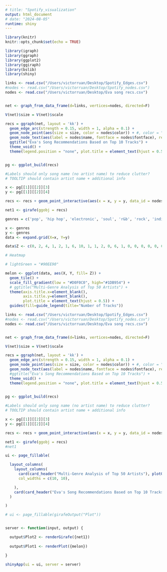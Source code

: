 ```yaml
---
# title: "Spotify_visualization"
output: html_document
# date: "2024-08-05"
runtime: shiny
---
```


```r
library(knitr)
knitr::opts_chunk$set(echo = TRUE)

library(igraph)
library(ggraph)
library(ggplot2)
library(ggiraph)
library(bslib)
library(shiny)

```

```r
links <- read.csv("/Users/victorruan/Desktop/Spotify_Edges.csv")
#nodes <- read.csv("/Users/victorruan/Desktop/Spotify_nodes.csv")
nodes <- read.csv("/Users/victorruan/Desktop/Eva song recs.csv")


net <- graph_from_data_frame(d=links, vertices=nodes, directed=F)

V(net)$size = V(net)$scale

recs = ggraph(net, layout = 'kk') +
  geom_edge_arc(strength = 0.15, width = 1, alpha = 0.1) +
  geom_node_point(aes(size = size, color = nodes$color)) + #, color = "#1DB954") +
  geom_node_text(aes(label = nodes$name, fontface = nodes$fontface), repel = T, size = 2.2) + #geom_node_text(aes(label = nodes$name), repel = T, size = 2) +
  ggtitle("Eva's Song Recommendations Based on Top 10 Tracks") +
  theme_void() +
  theme(legend.position = "none", plot.title = element_text(hjust = 0.5))


pg <- ggplot_build(recs)

#Labels should only song name (no artist name) to reduce clutter?
# TOOLTIP should contain artist name + additional info

x <- pg[[1]][[2]][3]
y <- pg[[1]][[2]][4]

recs <- recs + geom_point_interactive(aes(x = x, y = y, data_id = nodes$id, tooltip = nodes$name),alpha = 0)

net1 <- girafe(ggobj = recs)


```

```r
genres = c('pop', 'hip hop', 'electronic', 'soul', 'r&b', 'rock', 'indie', 'country', 'game', 'anime')

x <- genres
y <- genres
data <- expand.grid(X=x, Y=y)

data$Z <- c(0, 2, 4, 1, 2, 1, 6, 10, 1, 1, 2, 0, 6, 1, 0, 0, 0, 0, 0, 0, 4, 6, 0, 1, 1, 1, 0, 1, 0, 0, 1, 1, 1, 0, 0, 0, 0, 0, 0, 0, 2, 0, 1, 0, 0, 0, 1, 1, 0, 0, 1, 0, 1, 0, 0, 0, 0, 0, 0, 0, 6, 0, 0, 0, 1, 0, 0, 5, 0, 0, 10, 0, 1, 0, 1, 0, 5, 0, 2, 0, 1, 0, 0, 0, 0, 0, 0, 2, 0, 0, 1, 0, 0, 0, 0, 0, 0, 0, 0, 0)

# Heatmap 

# lightGreen = "#90EE90"

melon <- ggplot(data, aes(X, Y, fill= Z)) + 
  geom_tile() + 
  scale_fill_gradient(low = "#D0F0C0", high="#1DB954") +
  # ggtitle("Multi-Genre Analysis of Top 50 Artists") + 
  theme(axis.title.x=element_blank(),
        axis.title.y=element_blank(),
        plot.title = element_text(hjust = 0.5)) + 
  guides(fill=guide_legend(title="Number of Tracks")) 


```

```r

links <- read.csv("/Users/victorruan/Desktop/Spotify_Edges.csv")
#nodes <- read.csv("/Users/victorruan/Desktop/Spotify_nodes.csv")
nodes <- read.csv("/Users/victorruan/Desktop/Eva song recs.csv")


net <- graph_from_data_frame(d=links, vertices=nodes, directed=F) 

V(net)$size = V(net)$scale

recs = ggraph(net, layout = 'kk') + 
  geom_edge_arc(strength = 0.15, width = 1, alpha = 0.1) + 
  geom_node_point(aes(size = size, color = nodes$color)) + #, color = "#1DB954") + 
  geom_node_text(aes(label = nodes$name, fontface = nodes$fontface), repel = T, size = 2.5) + #geom_node_text(aes(label = nodes$name), repel = T, size = 2) +
  #ggtitle("Eva's Song Recommendations Based on Top 10 Tracks") + 
  theme_void() + 
  theme(legend.position = "none", plot.title = element_text(hjust = 0.5))
  

pg <- ggplot_build(recs)

#Labels should only song name (no artist name) to reduce clutter?
# TOOLTIP should contain artist name + additional info

x <- pg[[1]][[2]][3]
y <- pg[[1]][[2]][4]

recs <- recs + geom_point_interactive(aes(x = x, y = y, data_id = nodes$id, tooltip = nodes$name),alpha = 0)

net1 <- girafe(ggobj = recs)
#net1

ui <- page_fillable(

  layout_columns(
    layout_columns(
      card(card_header("Multi-Genre Analysis of Top 50 Artists"), plotOutput("Plot1")),
      col_widths = c(10, 10),

    ),
    card(card_header("Eva's Song Recommendations Based on Top 10 Tracks"), girafeOutput("Plot2"))
  )

)

# ui <- page_fillable(girafeOutput("Plot"))


server <- function(input, output) {

  output$Plot2 <- renderGirafe({net1})
  
  output$Plot1 <- renderPlot({melon})

}

shinyApp(ui = ui, server = server)

```

